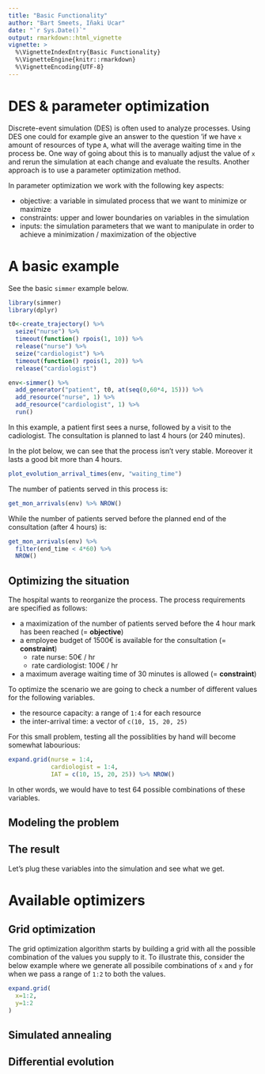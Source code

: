 ```yaml
---
title: "Basic Functionality"
author: "Bart Smeets, Iñaki Ucar"
date: "`r Sys.Date()`"
output: rmarkdown::html_vignette
vignette: >
  %\VignetteIndexEntry{Basic Functionality}
  %\VignetteEngine{knitr::rmarkdown}
  %\VignetteEncoding{UTF-8}
---
```


# DES & parameter optimization

Discrete-event simulation (DES) is often used to analyze processes. Using DES one could for example give an answer to the question 'if we have `x` amount of resources of type `A`, what will the average waiting time in the process be. One way of going about this is to manually adjust the value of `x` and rerun the simulation at each change and evaluate the results. Another approach is to use a parameter optimization method.

In parameter optimization we work with the following key aspects:

- objective: a variable in simulated process that we want to minimize or maximize
- constraints: upper and lower boundaries on variables in the simulation
- inputs: the simulation parameters that we want to manipulate in order to achieve a minimization / maximization of the objective

# A basic example

See the basic `simmer` example below.

```r
library(simmer)
library(dplyr)

t0<-create_trajectory() %>%
  seize("nurse") %>%
  timeout(function() rpois(1, 10)) %>%
  release("nurse") %>%
  seize("cardiologist") %>%
  timeout(function() rpois(1, 20)) %>%
  release("cardiologist")

env<-simmer() %>%
  add_generator("patient", t0, at(seq(0,60*4, 15))) %>%
  add_resource("nurse", 1) %>%
  add_resource("cardiologist", 1) %>%
  run()
```

In this example, a patient first sees a nurse, followed by a visit to the cadiologist. The consultation is planned to last 4 hours (or 240 minutes).

In the plot below, we can see that the process isn't very stable. Moreover it lasts a good bit more than 4 hours.

```r
plot_evolution_arrival_times(env, "waiting_time")
```

The number of patients served in this process is:

```r
get_mon_arrivals(env) %>% NROW()
```

While the number of patients served before the planned end of the consultation (after 4 hours) is:

```r
get_mon_arrivals(env) %>%
  filter(end_time < 4*60) %>%
  NROW()
```


## Optimizing the situation

The hospital wants to reorganize the process. The process requirements are specified as follows:

- a maximization of the number of patients served before the 4 hour mark has been reached (= **objective**)
- a employee budget of 1500€ is available for the consultation (= **constraint**)
  - rate nurse: 50€ / hr
  - rate cardiologist: 100€ / hr
- a maximum average waiting time of 30 minutes is allowed (= **constraint**)


To optimize the scenario we are going to check a number of different values for the following variables.

- the resource capacity: a range of `1:4` for each resource
- the inter-arrival time: a vector of `c(10, 15, 20, 25)`

For this small problem, testing all the possiblities by hand will become somewhat labourious:

```r
expand.grid(nurse = 1:4,
            cardiologist = 1:4,
            IAT = c(10, 15, 20, 25)) %>% NROW()

```

In other words, we would have to test 64 possible combinations of these variables.


## Modeling the problem

## The result

Let's plug these variables into the simulation and see what we get.

# Available optimizers

## Grid optimization

The grid optimization algorithm starts by building a grid with all the possible combination of the values you supply to it. To illustrate this, consider the below example where we generate all possibile combinations of `x` and `y` for when we pass a range of `1:2` to both the values.

```r
expand.grid(
  x=1:2,
  y=1:2
)
```


## Simulated annealing

## Differential evolution
